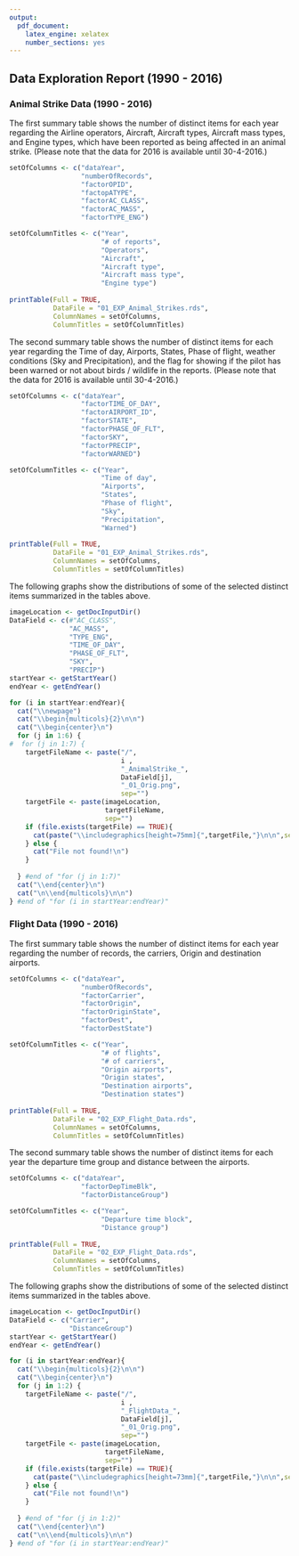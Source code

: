 ```yaml
---
output:
  pdf_document:
    latex_engine: xelatex
    number_sections: yes
---
```


## Data Exploration Report (1990 - 2016)


### Animal Strike Data (1990 - 2016)

The first summary table shows the number of distinct items for each year regarding the Airline operators, Aircraft, Aircraft types, Aircraft mass types, and Engine types, which have been reported as being affected in an animal strike. (Please note that the data for 2016 is available until 30-4-2016.)

```r
setOfColumns <- c("dataYear",
                  "numberOfRecords",
                  "factorOPID",
                  "factopATYPE",
                  "factorAC_CLASS",
                  "factorAC_MASS",
                  "factorTYPE_ENG")

setOfColumnTitles <- c("Year",
                       "# of reports",
                       "Operators",
                       "Aircraft",
                       "Aircraft type",
                       "Aircraft mass type",
                       "Engine type")
  
printTable(Full = TRUE, 
           DataFile = "01_EXP_Animal_Strikes.rds", 
           ColumnNames = setOfColumns, 
           ColumnTitles = setOfColumnTitles)
```

The second summary table shows the number of distinct items for each year regarding the Time of day, Airports, States, Phase of flight, weather conditions (Sky and Precipitation), and the flag for showing if the pilot has been warned or not about birds / wildlife in the reports. (Please note that the data for 2016 is available until 30-4-2016.)

```r
setOfColumns <- c("dataYear",
                  "factorTIME_OF_DAY",
                  "factorAIRPORT_ID",
                  "factorSTATE",
                  "factorPHASE_OF_FLT",
                  "factorSKY",
                  "factorPRECIP",
                  "factorWARNED")

setOfColumnTitles <- c("Year",
                       "Time of day",
                       "Airports",
                       "States",
                       "Phase of flight",
                       "Sky",
                       "Precipitation",
                       "Warned")
  
printTable(Full = TRUE, 
           DataFile = "01_EXP_Animal_Strikes.rds", 
           ColumnNames = setOfColumns, 
           ColumnTitles = setOfColumnTitles)
```


The following graphs show the distributions of some of the selected distinct items summarized in the tables above.

```r

imageLocation <- getDocInputDir()
DataField <- c(#"AC_CLASS", 
               "AC_MASS", 
               "TYPE_ENG", 
               "TIME_OF_DAY", 
               "PHASE_OF_FLT", 
               "SKY", 
               "PRECIP")
startYear <- getStartYear()
endYear <- getEndYear()

for (i in startYear:endYear){
  cat("\\newpage")
  cat("\\begin{multicols}{2}\n\n")
  cat("\\begin{center}\n")
  for (j in 1:6) {
#  for (j in 1:7) {
    targetFileName <- paste("/", 
                            i , 
                            "_AnimalStrike_", 
                            DataField[j], 
                            "_01_Orig.png", 
                            sep="")
    targetFile <- paste(imageLocation, 
                        targetFileName, 
                        sep="")
    if (file.exists(targetFile) == TRUE){
      cat(paste("\\includegraphics[height=75mm]{",targetFile,"}\n\n",sep=""),sep="")
    } else {
      cat("File not found!\n")
    }
       
  } #end of "for (j in 1:7)"
  cat("\\end{center}\n")
  cat("\n\\end{multicols}\n\n")
} #end of "for (i in startYear:endYear)"
```

\newpage

### Flight Data (1990 - 2016)

The first summary table shows the number of distinct items for each year regarding the number of records, the carriers, Origin and destination airports.

```r
setOfColumns <- c("dataYear",
                  "numberOfRecords",
                  "factorCarrier",
                  "factorOrigin",
                  "factorOriginState",
                  "factorDest",
                  "factorDestState")

setOfColumnTitles <- c("Year",
                       "# of flights",
                       "# of carriers",
                       "Origin airports",
                       "Origin states",
                       "Destination airports",
                       "Destination states")
  
printTable(Full = TRUE, 
           DataFile = "02_EXP_Flight_Data.rds", 
           ColumnNames = setOfColumns, 
           ColumnTitles = setOfColumnTitles)
```


The second summary table shows the number of distinct items for each year the departure time group and distance between the airports.

```r
setOfColumns <- c("dataYear",
                  "factorDepTimeBlk",
                  "factorDistanceGroup")

setOfColumnTitles <- c("Year",
                       "Departure time block",
                       "Distance group")
  
printTable(Full = TRUE, 
           DataFile = "02_EXP_Flight_Data.rds", 
           ColumnNames = setOfColumns, 
           ColumnTitles = setOfColumnTitles)
```


The following graphs show the distributions of some of the selected distinct items summarized in the tables above.

```r

imageLocation <- getDocInputDir()
DataField <- c("Carrier",
               "DistanceGroup")
startYear <- getStartYear()
endYear <- getEndYear()

for (i in startYear:endYear){
  cat("\\begin{multicols}{2}\n\n")
  cat("\\begin{center}\n")
  for (j in 1:2) {
    targetFileName <- paste("/", 
                            i , 
                            "_FlightData_", 
                            DataField[j], 
                            "_01_Orig.png", 
                            sep="")
    targetFile <- paste(imageLocation, 
                        targetFileName, 
                        sep="")
    if (file.exists(targetFile) == TRUE){
      cat(paste("\\includegraphics[height=73mm]{",targetFile,"}\n\n",sep=""),sep="")
    } else {
      cat("File not found!\n")
    }
       
  } #end of "for (j in 1:2)"
  cat("\\end{center}\n")
  cat("\n\\end{multicols}\n\n")
} #end of "for (i in startYear:endYear)"
```
